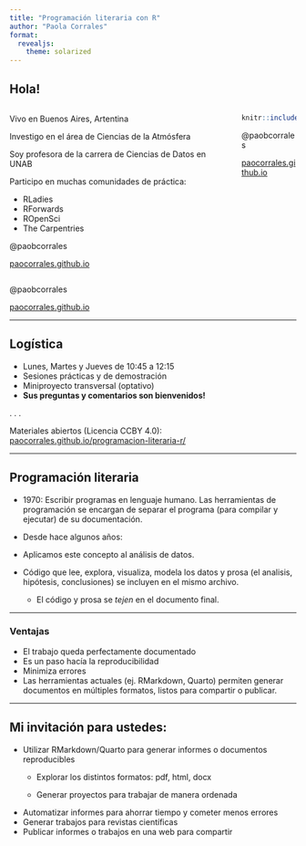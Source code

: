 ```yaml
---
title: "Programación literaria con R"
author: "Paola Corrales"
format: 
  revealjs:
    theme: solarized
---
```


## Hola!

::: columns
::: {.column width="80%"}
Vivo en Buenos Aires, Artentina

Investigo en el área de Ciencias de la Atmósfera

Soy profesora de la carrera de Ciencias de Datos en UNAB

Participo en muchas comunidades de práctica:

-   RLadies
-   RForwards
-   ROpenSci
-   The Carpentries

@paobcorrales

[paocorrales.github.io](https://paocorrales.github.io/)
:::

::: {.column width="20%"}
```r
knitr::include_graphics(here::here("img/pao_circle.png"))
```

@paobcorrales

[paocorrales.github.io](https://paocorrales.github.io/)
:::
:::

@paobcorrales

[paocorrales.github.io](https://paocorrales.github.io/)

------------------------------------------------------------------------

## Logística

::: incremental
-   Lunes, Martes y Jueves de 10:45 a 12:15
-   Sesiones prácticas y de demostración
-   Miniproyecto transversal (optativo)
-   **Sus preguntas y comentarios son bienvenidos!**
:::

. . .

Materiales abiertos (Licencia CCBY 4.0): [paocorrales.github.io/programacion-literaria-r/](https://paocorrales.github.io/programacion-literaria-r/)

------------------------------------------------------------------------

## Programación literaria

-   1970: Escribir programas en lenguaje humano. Las herramientas de programación se encargan de separar el programa (para compilar y ejecutar) de su documentación.

-   Desde hace algunos años:

-   Aplicamos este concepto al análisis de datos.

-   Código que lee, explora, visualiza, modela los datos y prosa (el analisis, hipótesis, conclusiones) se incluyen en el mismo archivo.

    -   El código y prosa se *tejen* en el documento final.

------------------------------------------------------------------------

### Ventajas

-   El trabajo queda perfectamente documentado
-   Es un paso hacía la reproducibilidad
-   Minimiza errores
-   Las herramientas actuales (ej. RMarkdown, Quarto) permiten generar documentos en múltiples formatos, listos para compartir o publicar.

------------------------------------------------------------------------

## Mi invitación para ustedes:

-   Utilizar RMarkdown/Quarto para generar informes o documentos reproducibles
    -   Explorar los distintos formatos: pdf, html, docx

    -   Generar proyectos para trabajar de manera ordenada
-   Automatizar informes para ahorrar tiempo y cometer menos errores
-   Generar trabajos para revistas científicas
-   Publicar informes o trabajos en una web para compartir
